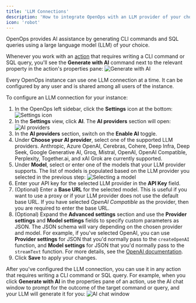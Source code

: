 ```yaml
---
title: 'LLM Connections'
description: 'How to integrate OpenOps with an LLM provider of your choice'
icon: 'robot'
---
```


OpenOps provides AI assistance by generating CLI commands and SQL queries using a large language model (LLM) of your choice.

Whenever you work with an [action](/workflow-management/action) that requires writing a CLI command or SQL query, you'll see the **Generate with AI** command next to the relevant property in the action's properties pane:
![Generate with AI](/images/access-llm-generate-with-ai.png)

Every OpenOps instance can use one LLM connection at a time. It can be configured by any user and is shared among all users of the instance.

To configure an LLM connection for your instance:
1. In the OpenOps left sidebar, click the **Settings** icon at the bottom:
![Settings icon](/images/access-llm-settings-icon.png)
2. In the **Settings** view, click **AI**. The **AI providers** section will open:
![AI providers](/images/access-llm-ai-providers.png)
3. In the **AI providers** section, switch on the **Enable AI** toggle.
4. Under **Choose your AI provider**, select one of the supported LLM providers. Anthropic, Azure OpenAI, Cerebras, Cohere, Deep Infra, Deep Seek, Google Generative AI, Groq, Mistral, OpenAI, OpenAI Compatible, Perplexity, Together.ai, and xAI Grok are currently supported.
5. Under **Model**, select or enter one of the models that your LLM provider supports. The list of models is populated based on the LLM provider you selected in the previous step:
![Selecting a model](/images/access-llm-models.png)
6. Enter your API key for the selected LLM provider in the **API Key** field.
7. (Optional) Enter a **Base URL** for the selected model. This is useful if you want to use a proxy or if your LLM provider does not use the default base URL. If you have selected _OpenAI Compatible_ as the provider, then you are required to enter the base URL.
8. (Optional) Expand the **Advanced settings** section and use the **Provider settings** and **Model settings** fields to specify custom parameters as JSON. The JSON schema will vary depending on the chosen provider and model. For example, if you've selected OpenAI, you can use **Provider settings** for JSON that you'd normally pass to the `createOpenAI` function, and **Model settings** for JSON that you'd normally pass to the `streamText` function. For more details, see the [OpenAI documentation](https://platform.openai.com/docs/api-reference).
9. Click **Save** to apply your changes.

After you've configured the LLM connection, you can use it in any action that requires writing a CLI command or SQL query. For example, when you click **Generate with AI** in the properties pane of an action, use the AI chat window to prompt for the outcome of the target command or query, and your LLM will generate it for you:
![AI chat window](/images/access-llm-chat.png)
